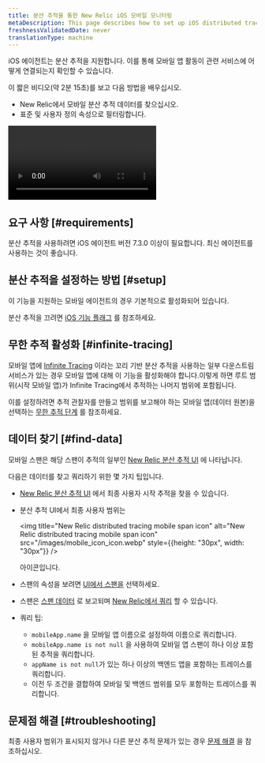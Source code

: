 ```yaml
---
title: 분산 추적을 통한 New Relic iOS 모바일 모니터링
metaDescription: This page describes how to set up iOS distributed tracing.
freshnessValidatedDate: never
translationType: machine
---
```


iOS 에이전트는 분산 추적을 지원합니다. 이를 통해 모바일 앱 활동이 관련 서비스에 어떻게 연결되는지 확인할 수 있습니다.

이 짧은 비디오(약 2분 15초)를 보고 다음 방법을 배우십시오.

* New Relic에서 모바일 분산 추적 데이터를 찾으십시오.
* 표준 및 사용자 정의 속성으로 필터링합니다.

<Video
  id="tkAxeE5cT2Q"
  type="youtube"
/>

## 요구 사항 [#requirements]

분산 추적을 사용하려면 iOS 에이전트 버전 7.3.0 이상이 필요합니다. 최신 에이전트를 사용하는 것이 좋습니다.

## 분산 추적을 설정하는 방법 [#setup]

이 기능을 지원하는 모바일 에이전트의 경우 기본적으로 활성화되어 있습니다.

분산 추적을 끄려면 [iOS 기능 플래그](/docs/mobile-monitoring/new-relic-mobile-ios/api-guides/ios-agent-configuration-feature-flags/#dt) 를 참조하세요.

## 무한 추적 활성화 [#infinite-tracing]

모바일 앱에 [Infinite Tracing](/docs/distributed-tracing/infinite-tracing/introduction-infinite-tracing) 이라는 꼬리 기반 분산 추적을 사용하는 일부 다운스트림 서비스가 있는 경우 모바일 앱에 대해 이 기능을 활성화해야 합니다.이렇게 하면 루트 범위(시작 모바일 앱)가 Infinite Tracing에서 추적하는 나머지 범위에 포함됩니다.

이를 설정하려면 추적 관찰자를 만들고 범위를 보고해야 하는 모바일 앱(데이터 원본)을 선택하는 [무한 추적 단계](/docs/distributed-tracing/infinite-tracing/set-trace-observer) 를 참조하세요.

## 데이터 찾기 [#find-data]

모바일 스팬은 해당 스팬이 추적의 일부인 [New Relic 분산 추적 UI](/docs/understand-dependencies/distributed-tracing/ui-data/additional-distributed-tracing-features-new-relic-one/) 에 나타납니다.

다음은 데이터를 찾고 쿼리하기 위한 몇 가지 팁입니다.

* [New Relic 분산 추적 UI](/docs/understand-dependencies/distributed-tracing/ui-data/additional-distributed-tracing-features-new-relic-one) 에서 최종 사용자 시작 추적을 찾을 수 있습니다.

* 분산 추적 UI에서 최종 사용자 범위는

  <img
    title="New Relic distributed tracing mobile span icon"
    alt="New Relic distributed tracing mobile span icon"
    src="/images/mobile_icon_icon.webp"
    style={{height: "30px", width: "30px"}}
  />

  아이콘입니다.

* 스팬의 속성을 보려면 [UI에서 스팬을](/docs/apm/distributed-tracing/ui-data/understand-use-distributed-tracing-data#span-details) 선택하세요.

* 스팬은 [스팬 데이터](/attribute-dictionary/?event=Span) 로 보고되며 [New Relic에서 쿼리](/docs/using-new-relic/data/understand-data/query-new-relic-data) 할 수 있습니다.

* 쿼리 팁:

  * `mobileApp.name` 을 모바일 앱 이름으로 설정하여 이름으로 쿼리합니다.
  * `mobileApp.name is not null` 을 사용하여 모바일 앱 스팬이 하나 이상 포함된 추적을 쿼리합니다.
  * `appName is not null`가 있는 하나 이상의 백엔드 앱을 포함하는 트레이스를 쿼리합니다.
  * 이전 두 조건을 결합하여 모바일 및 백엔드 범위를 모두 포함하는 트레이스를 쿼리합니다.

## 문제점 해결 [#troubleshooting]

최종 사용자 범위가 표시되지 않거나 다른 분산 추적 문제가 있는 경우 [문제 해결](/docs/apm/distributed-tracing/troubleshooting/troubleshooting-missing-trace-data) 을 참조하십시오.
